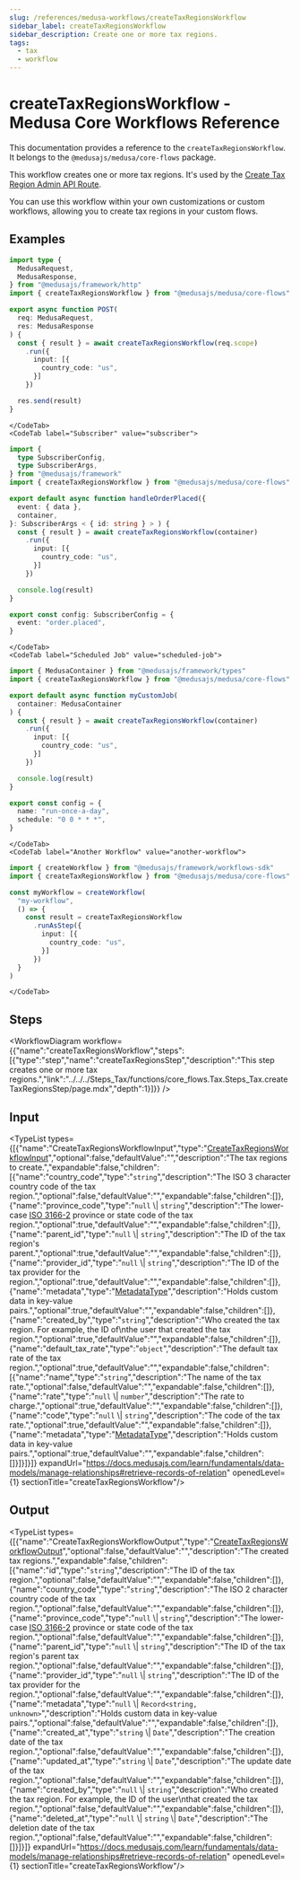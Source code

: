 ```yaml
---
slug: /references/medusa-workflows/createTaxRegionsWorkflow
sidebar_label: createTaxRegionsWorkflow
sidebar_description: Create one or more tax regions.
tags:
  - tax
  - workflow
---
```



# createTaxRegionsWorkflow - Medusa Core Workflows Reference

This documentation provides a reference to the `createTaxRegionsWorkflow`. It belongs to the `@medusajs/medusa/core-flows` package.

This workflow creates one or more tax regions. It's used by the
[Create Tax Region Admin API Route](https://docs.medusajs.com/api/admin#tax-regions\_posttaxregions).

You can use this workflow within your own customizations or custom workflows, allowing you
to create tax regions in your custom flows.

<SourceCodeLink link="https://github.com/medusajs/medusa/blob/e90dcedcd7627c61ed1a823400f734d624eaee05/packages/core/core-flows/src/tax/workflows/create-tax-regions.ts#L41" />

## Examples

<CodeTabs group="workflow-exection">
    <CodeTab label="API Route" value="api-route">
    
```ts title="src/api/workflow/route.ts"
import type {
  MedusaRequest,
  MedusaResponse,
} from "@medusajs/framework/http"
import { createTaxRegionsWorkflow } from "@medusajs/medusa/core-flows"

export async function POST(
  req: MedusaRequest,
  res: MedusaResponse
) {
  const { result } = await createTaxRegionsWorkflow(req.scope)
    .run({
      input: [{
        country_code: "us",
      }]
    })

  res.send(result)
}
```

    </CodeTab>
    <CodeTab label="Subscriber" value="subscriber">
    
```ts title="src/subscribers/order-placed.ts"
import {
  type SubscriberConfig,
  type SubscriberArgs,
} from "@medusajs/framework"
import { createTaxRegionsWorkflow } from "@medusajs/medusa/core-flows"

export default async function handleOrderPlaced({
  event: { data },
  container,
}: SubscriberArgs < { id: string } > ) {
  const { result } = await createTaxRegionsWorkflow(container)
    .run({
      input: [{
        country_code: "us",
      }]
    })

  console.log(result)
}

export const config: SubscriberConfig = {
  event: "order.placed",
}
```

    </CodeTab>
    <CodeTab label="Scheduled Job" value="scheduled-job">
    
```ts title="src/jobs/message-daily.ts"
import { MedusaContainer } from "@medusajs/framework/types"
import { createTaxRegionsWorkflow } from "@medusajs/medusa/core-flows"

export default async function myCustomJob(
  container: MedusaContainer
) {
  const { result } = await createTaxRegionsWorkflow(container)
    .run({
      input: [{
        country_code: "us",
      }]
    })

  console.log(result)
}

export const config = {
  name: "run-once-a-day",
  schedule: "0 0 * * *",
}
```

    </CodeTab>
    <CodeTab label="Another Workflow" value="another-workflow">
    
```ts title="src/workflows/my-workflow.ts"
import { createWorkflow } from "@medusajs/framework/workflows-sdk"
import { createTaxRegionsWorkflow } from "@medusajs/medusa/core-flows"

const myWorkflow = createWorkflow(
  "my-workflow",
  () => {
    const result = createTaxRegionsWorkflow
      .runAsStep({
        input: [{
          country_code: "us",
        }]
      })
  }
)
```

    </CodeTab>
  </CodeTabs>

## Steps

<WorkflowDiagram workflow={{"name":"createTaxRegionsWorkflow","steps":[{"type":"step","name":"createTaxRegionsStep","description":"This step creates one or more tax regions.","link":"../../../Steps_Tax/functions/core_flows.Tax.Steps_Tax.createTaxRegionsStep/page.mdx","depth":1}]}} />

## Input

<TypeList types={[{"name":"CreateTaxRegionsWorkflowInput","type":"[CreateTaxRegionsWorkflowInput](../../../../types/core_flows.CreateTaxRegionsWorkflowInput/page.mdx)","optional":false,"defaultValue":"","description":"The tax regions to create.","expandable":false,"children":[{"name":"country_code","type":"`string`","description":"The ISO 3 character country code of the tax region.","optional":false,"defaultValue":"","expandable":false,"children":[]},{"name":"province_code","type":"`null` \\| `string`","description":"The lower-case [ISO 3166-2](https://en.wikipedia.org/wiki/ISO\\_3166-2) province or state code of the tax region.","optional":true,"defaultValue":"","expandable":false,"children":[]},{"name":"parent_id","type":"`null` \\| `string`","description":"The ID of the tax region's parent.","optional":true,"defaultValue":"","expandable":false,"children":[]},{"name":"provider_id","type":"`null` \\| `string`","description":"The ID of the tax provider for the region.","optional":true,"defaultValue":"","expandable":false,"children":[]},{"name":"metadata","type":"[MetadataType](../../../../../tax/types/tax.MetadataType/page.mdx)","description":"Holds custom data in key-value pairs.","optional":true,"defaultValue":"","expandable":false,"children":[]},{"name":"created_by","type":"`string`","description":"Who created the tax region. For example, the ID of\nthe user that created the tax region.","optional":true,"defaultValue":"","expandable":false,"children":[]},{"name":"default_tax_rate","type":"`object`","description":"The default tax rate of the tax region.","optional":true,"defaultValue":"","expandable":false,"children":[{"name":"name","type":"`string`","description":"The name of the tax rate.","optional":false,"defaultValue":"","expandable":false,"children":[]},{"name":"rate","type":"`null` \\| `number`","description":"The rate to charge.","optional":true,"defaultValue":"","expandable":false,"children":[]},{"name":"code","type":"`null` \\| `string`","description":"The code of the tax rate.","optional":true,"defaultValue":"","expandable":false,"children":[]},{"name":"metadata","type":"[MetadataType](../../../../../tax/types/tax.MetadataType/page.mdx)","description":"Holds custom data in key-value pairs.","optional":true,"defaultValue":"","expandable":false,"children":[]}]}]}]} expandUrl="https://docs.medusajs.com/learn/fundamentals/data-models/manage-relationships#retrieve-records-of-relation" openedLevel={1} sectionTitle="createTaxRegionsWorkflow"/>

## Output

<TypeList types={[{"name":"CreateTaxRegionsWorkflowOutput","type":"[CreateTaxRegionsWorkflowOutput](../../../../types/core_flows.CreateTaxRegionsWorkflowOutput/page.mdx)","optional":false,"defaultValue":"","description":"The created tax regions.","expandable":false,"children":[{"name":"id","type":"`string`","description":"The ID of the tax region.","optional":false,"defaultValue":"","expandable":false,"children":[]},{"name":"country_code","type":"`string`","description":"The ISO 2 character country code of the tax region.","optional":false,"defaultValue":"","expandable":false,"children":[]},{"name":"province_code","type":"`null` \\| `string`","description":"The lower-case [ISO 3166-2](https://en.wikipedia.org/wiki/ISO\\_3166-2) province or state code of the tax region.","optional":false,"defaultValue":"","expandable":false,"children":[]},{"name":"parent_id","type":"`null` \\| `string`","description":"The ID of the tax region's parent tax region.","optional":false,"defaultValue":"","expandable":false,"children":[]},{"name":"provider_id","type":"`null` \\| `string`","description":"The ID of the tax provider for the region.","optional":false,"defaultValue":"","expandable":false,"children":[]},{"name":"metadata","type":"`null` \\| `Record<string, unknown>`","description":"Holds custom data in key-value pairs.","optional":false,"defaultValue":"","expandable":false,"children":[]},{"name":"created_at","type":"`string` \\| `Date`","description":"The creation date of the tax region.","optional":false,"defaultValue":"","expandable":false,"children":[]},{"name":"updated_at","type":"`string` \\| `Date`","description":"The update date of the tax region.","optional":false,"defaultValue":"","expandable":false,"children":[]},{"name":"created_by","type":"`null` \\| `string`","description":"Who created the tax region. For example, the ID of the user\nthat created the tax region.","optional":false,"defaultValue":"","expandable":false,"children":[]},{"name":"deleted_at","type":"`null` \\| `string` \\| `Date`","description":"The deletion date of the tax region.","optional":false,"defaultValue":"","expandable":false,"children":[]}]}]} expandUrl="https://docs.medusajs.com/learn/fundamentals/data-models/manage-relationships#retrieve-records-of-relation" openedLevel={1} sectionTitle="createTaxRegionsWorkflow"/>
